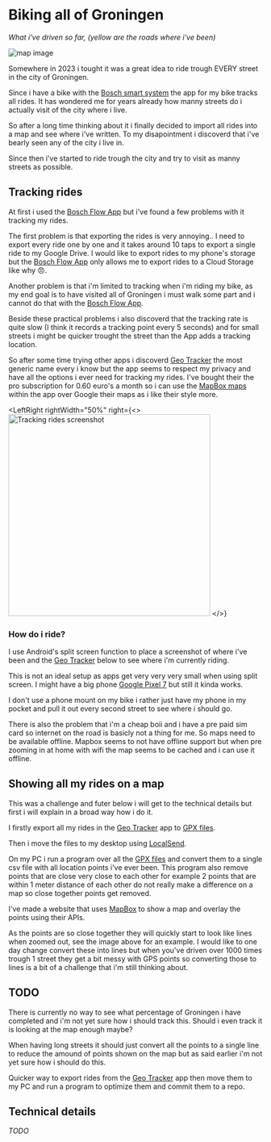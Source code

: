 
# Biking all of Groningen

_What i've driven so far, (yellow are the roads where i've been)_

![map image](/biking_map.webp "map image")

Somewhere in 2023 i tought it was a great idea to ride trough EVERY street in the city of Groningen.

Since i have a bike with the [Bosch smart system](https://www.bosch-ebike.com/us/products/the-smart-system) the app for my bike tracks all rides.
It has wondered me for years already how manny streets do i actually visit of the city where i live.

So after a long time thinking about it i finally decided to import all rides into a map and see where i've written.
To my disapointment i discoverd that i've bearly seen any of the city i live in.

Since then i've started to ride trough the city and try to visit as manny streets as possible.

## Tracking rides

At first i used the [Bosch Flow App](https://www.bosch-ebike.com/us/products/ebike-flow-app) but i've found a few problems with it tracking my rides.

The first problem is that exporting the rides is very annoying.. I need to export every ride one by one and it takes around 10 taps to export a single ride to my Google Drive.
I would like to export rides to my phone's storage but the [Bosch Flow App](https://www.bosch-ebike.com/us/products/ebike-flow-app) only allows me to export rides to a Cloud Storage like why 😠.

Another problem is that i'm limited to tracking when i'm riding my bike, as my end goal is to have visited all of Groningen i must walk some part and i cannot do that with the [Bosch Flow App](https://www.bosch-ebike.com/us/products/ebike-flow-app).

Beside these practical problems i also discoverd that the tracking rate is quite slow (I think it records a tracking point every 5 seconds) and for small streets i might be quicker trought the street than the App adds a tracking location.

So after some time trying other apps i discoverd [Geo Tracker](https://play.google.com/store/apps/details?id=com.ilyabogdanovich.geotracker) the most generic name every i know
but the app seems to respect my privacy and have all the options i ever need for tracking my rides.
I've bought their the pro subscription for 0.60 euro's a month so i can use the [MapBox maps](https://www.mapbox.com/) within the app over Google their maps as i like their style more.

<LeftRight
    rightWidth="50%"
    right={<>
        <img src="/tracking_rides_screen.webp" alt="Tracking rides screenshot" width="400px" loading="lazy" />
    </>}
>

### How do i ride?

I use Android's split screen function to place a screenshot of where i've been and the
[Geo Tracker](https://play.google.com/store/apps/details?id=com.ilyabogdanovich.geotracker) below to see where i'm currently riding.

This is not an ideal setup as apps get very very very small when using split screen.
I might have a big phone [Google Pixel 7](https://www.gsmarena.com/google_pixel_7-11903.php) but still it kinda works.

I don't use a phone mount on my bike i rather just have my phone in my pocket and pull it out every second street to see where i should go.

There is also the problem that i'm a cheap boii and i have a pre paid sim card so internet on the road is basicly not a thing for me.
So maps need to be available offline. Mapbox seems to not have offline support but when pre zooming in at home with wifi the map seems to be cached and i can use it offline.

</LeftRight>

## Showing all my rides on a map

This was a challenge and futer below i will get to the technical details but first i will explain in a broad way how i do it.

I firstly export all my rides in the [Geo Tracker](https://play.google.com/store/apps/details?id=com.ilyabogdanovich.geotracker) app to [GPX files](https://en.wikipedia.org/wiki/GPS_Exchange_Format).

Then i move the files to my desktop using [LocalSend](https://localsend.org/#/).

On my PC i run a program over all the [GPX files](https://en.wikipedia.org/wiki/GPS_Exchange_Format) and convert them to a single csv file with all location points i've ever been.
This program also remove points that are close very close to each other for example 2 points that are within 1 meter distance of each other do not really make a difference on a map so close together points get removed.

I've made a website that uses [MapBox](https://www.mapbox.com/) to show a map and overlay the points using their APIs.

As the points are so close together they will quickly start to look like lines when zoomed out, see the image above for an example.
I would like to one day change convert these into lines but when you've driven over 1000 times trough 1 street they get a bit messy with GPS points
so converting those to lines is a bit of a challenge that i'm still thinking about.

## TODO

There is currently no way to see what percentage of Groningen i have completed and i'm not yet sure how i should track this.
Should i even track it is looking at the map enough maybe?

When having long streets it should just convert all the points to a single line to reduce the amound of points shown on the map but as said earlier i'm not yet sure how i should do this.

Quicker way to export rides from the [Geo Tracker](https://play.google.com/store/apps/details?id=com.ilyabogdanovich.geotracker) app
then move them to my PC and run a program to optimize them and commit them to a repo.

## Technical details

_TODO_
